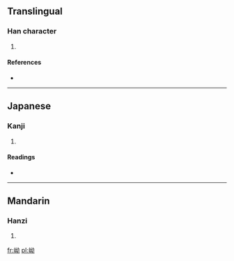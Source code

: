 ==Translingual==

===Han character===
{{Han char|rn=46|rad=山|as=05|sn=8|four=2472<sub>7</sub>|canj=山女戈尸 (UVIS)}}

# {{defn|Han|sort=山05}}

====References====
* {{Han ref|kx=0309.270|dkj=07996|dj=0609.230|hdz=10769.100|uh=5CB0|ud=23728|bh=CC6B|bd=52331}}

----

==Japanese==

===Kanji===
{{ja-kanji|grade=|rs=山05}}

# {{defn|Japanese|sort=山05}}

====Readings====
* {{ja-readings|on=[[よう]] (yō), [[ゆ]] (yu), [[あう]] (au), [[えう]] (eu)|kun=}}

----

==Mandarin==

===Hanzi===
{{cmn-hanzi|pin=[[bā]] ([[ba1]]), [[yǒu]] ([[you3]])|wg=pa<sup>1</sup>, yu<sup>3</sup>}}

# {{defn|Mandarin|sort=山05}}

[[fr:岰]]
[[pl:岰]]
